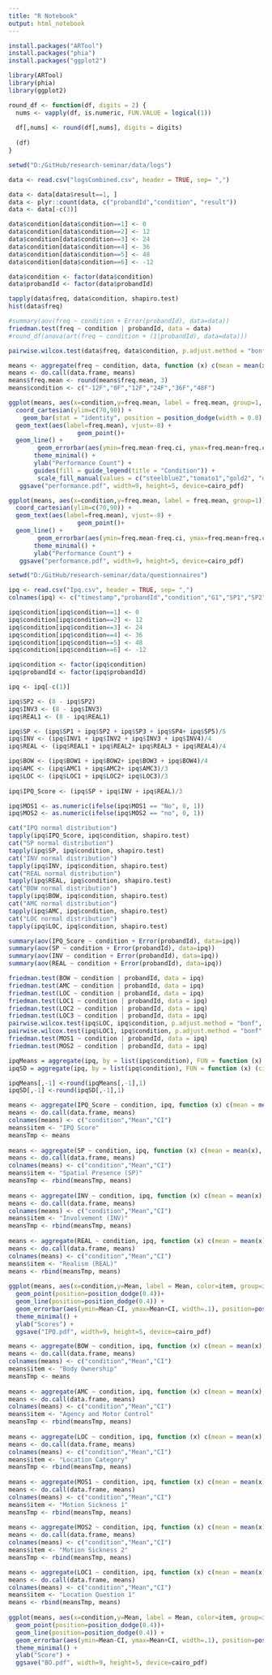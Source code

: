 ```yaml
---
title: "R Notebook"
output: html_notebook
---
```


```r
install.packages("ARTool")
install.packages("phia")
install.packages("ggplot2")
```

```r
library(ARTool)
library(phia)
library(ggplot2)
```

```r
round_df <- function(df, digits = 2) {
  nums <- vapply(df, is.numeric, FUN.VALUE = logical(1))
  
  df[,nums] <- round(df[,nums], digits = digits)
  
  (df)
}
```

```r
setwd("D:/GitHub/research-seminar/data/logs")

data <- read.csv("logsCombined.csv", header = TRUE, sep= ",")

data <- data[data$result==1, ]
data <- plyr::count(data, c("probandId","condition", "result"))
data <- data[-c(3)]

data$condition[data$condition==1] <- 0
data$condition[data$condition==2] <- 12
data$condition[data$condition==3] <- 24
data$condition[data$condition==4] <- 36
data$condition[data$condition==5] <- 48
data$condition[data$condition==6] <- -12

data$condition <- factor(data$condition)
data$probandId <- factor(data$probandId)

tapply(data$freq, data$condition, shapiro.test)   
hist(data$freq)

#summary(aov(freq ~ condition + Error(probandId), data=data))
friedman.test(freq ~ condition | probandId, data = data)
#round_df(anova(art(freq ~ condition + (1|probandId), data=data)))

pairwise.wilcox.test(data$freq, data$condition, p.adjust.method = "bonf", paired = T)
```
```r
means <- aggregate(freq ~ condition, data, function (x) c(mean = mean(x), ci = qt(0.95,df=length(x)-1)*sd(x)/sqrt(length(x))))
means <- do.call(data.frame, means)
means$freq.mean <- round(means$freq.mean, 3)
means$condition <- c("-12F","0F","12F","24F","36F","48F")

ggplot(means, aes(x=condition,y=freq.mean, label = freq.mean, group=1, fill= condition)) +
  coord_cartesian(ylim=c(70,90)) +
    geom_bar(stat = "identity", position = position_dodge(width = 0.8), width=0.75) +
  geom_text(aes(label=freq.mean), vjust=-8) +
                   geom_point()+
  geom_line() +
        geom_errorbar(aes(ymin=freq.mean-freq.ci, ymax=freq.mean+freq.ci, width=.1), position=position_dodge(0.8), width=0.2, size=0.3) +
       theme_minimal() +
       ylab("Performance Count") +
       guides(fill = guide_legend(title = "Condition")) +
        scale_fill_manual(values = c("steelblue2","tomato1","gold2", "olivedrab3", "#9999CC","#CC6666")) +
   ggsave("performance.pdf", width=9, height=5, device=cairo_pdf)

ggplot(means, aes(x=condition,y=freq.mean, label = freq.mean, group=1)) +
  coord_cartesian(ylim=c(70,90)) +
  geom_text(aes(label=freq.mean), vjust=-8) +
                   geom_point()+
  geom_line() +
        geom_errorbar(aes(ymin=freq.mean-freq.ci, ymax=freq.mean+freq.ci, width=.1), position=position_dodge(0.8), width=0.2, size=0.3) +
       theme_minimal() +
       ylab("Performance Count") +
   ggsave("performance.pdf", width=9, height=5, device=cairo_pdf)
```
```r
setwd("D:/GitHub/research-seminar/data/questionnaires")

ipq <- read.csv("Ipq.csv", header = TRUE, sep= ",")
colnames(ipq) <- c("timestamp","probandId","condition","G1","SP1","SP2","SP3","SP4","SP5","INV1","INV2","INV3","INV4","REAL1","REAL2","REAL3","REAL4","BOW1","BOW2","BOW3","BOW4","AMC1","AMC2","AMC3","LOC1","LOC2","LOC3","MOS1","MOS2")

ipq$condition[ipq$condition==1] <- 0
ipq$condition[ipq$condition==2] <- 12
ipq$condition[ipq$condition==3] <- 24
ipq$condition[ipq$condition==4] <- 36
ipq$condition[ipq$condition==5] <- 48
ipq$condition[ipq$condition==6] <- -12

ipq$condition <- factor(ipq$condition)
ipq$probandId <- factor(ipq$probandId)

ipq <- ipq[-c(1)]

ipq$SP2 <- (8 - ipq$SP2)
ipq$INV3 <- (8 - ipq$INV3)
ipq$REAL1 <- (8 - ipq$REAL1)

ipq$SP <- (ipq$SP1 + ipq$SP2 + ipq$SP3 + ipq$SP4+ ipq$SP5)/5
ipq$INV <- (ipq$INV1 + ipq$INV2 + ipq$INV3 + ipq$INV4)/4
ipq$REAL <- (ipq$REAL1 + ipq$REAL2+ ipq$REAL3 + ipq$REAL4)/4

ipq$BOW <- (ipq$BOW1 + ipq$BOW2+ ipq$BOW3 + ipq$BOW4)/4
ipq$AMC <- (ipq$AMC1 + ipq$AMC2+ ipq$AMC3)/3
ipq$LOC <- (ipq$LOC1 + ipq$LOC2+ ipq$LOC3)/3
                              
ipq$IPQ_Score <- (ipq$SP + ipq$INV + ipq$REAL)/3 

ipq$MOS1 <- as.numeric(ifelse(ipq$MOS1 == "No", 0, 1))
ipq$MOS2 <- as.numeric(ifelse(ipq$MOS2 == "no", 0, 1))

cat("IPQ normal distribution")
tapply(ipq$IPQ_Score, ipq$condition, shapiro.test)   
cat("SP normal distribution")
tapply(ipq$SP, ipq$condition, shapiro.test)   
cat("INV normal distribution")
tapply(ipq$INV, ipq$condition, shapiro.test)   
cat("REAL normal distribution")
tapply(ipq$REAL, ipq$condition, shapiro.test)   
cat("BOW normal distribution")
tapply(ipq$BOW, ipq$condition, shapiro.test)   
cat("AMC normal distribution")
tapply(ipq$AMC, ipq$condition, shapiro.test)   
cat("LOC normal distribution")
tapply(ipq$LOC, ipq$condition, shapiro.test)   

summary(aov(IPQ_Score ~ condition + Error(probandId), data=ipq))
summary(aov(SP ~ condition + Error(probandId), data=ipq))
summary(aov(INV ~ condition + Error(probandId), data=ipq))
summary(aov(REAL ~ condition + Error(probandId), data=ipq)) 

friedman.test(BOW ~ condition | probandId, data = ipq)
friedman.test(AMC ~ condition | probandId, data = ipq)
friedman.test(LOC ~ condition | probandId, data = ipq)
friedman.test(LOC1 ~ condition | probandId, data = ipq)
friedman.test(LOC2 ~ condition | probandId, data = ipq)
friedman.test(LOC3 ~ condition | probandId, data = ipq)
pairwise.wilcox.test(ipq$LOC, ipq$condition, p.adjust.method = "bonf", paired = T)
pairwise.wilcox.test(ipq$LOC1, ipq$condition, p.adjust.method = "bonf", paired = T)
friedman.test(MOS1 ~ condition | probandId, data = ipq)
friedman.test(MOS2 ~ condition | probandId, data = ipq)

ipqMeans = aggregate(ipq, by = list(ipq$condition), FUN = function (x) (mean = mean(x)))
ipqSD = aggregate(ipq, by = list(ipq$condition), FUN = function (x) (ci = qt(0.95,df=length(x)-1)*sd(x)/sqrt(length(x))))

ipqMeans[,-1] <-round(ipqMeans[,-1],1)
ipqSD[,-1] <-round(ipqSD[,-1],1)

means <- aggregate(IPQ_Score ~ condition, ipq, function (x) c(mean = mean(x), ci = qt(0.95,df=length(x)-1)*sd(x)/sqrt(length(x))))
means <- do.call(data.frame, means)  
colnames(means) <- c("condition","Mean","CI")
means$item <- "IPQ Score"                 
meansTmp <- means
                   
means <- aggregate(SP ~ condition, ipq, function (x) c(mean = mean(x), ci = qt(0.95,df=length(x)-1)*sd(x)/sqrt(length(x))))
means <- do.call(data.frame, means)       
colnames(means) <- c("condition","Mean","CI")
means$item <- "Spatial Presence (SP)"            
meansTmp <- rbind(meansTmp, means)
                   
means <- aggregate(INV ~ condition, ipq, function (x) c(mean = mean(x), ci = qt(0.95,df=length(x)-1)*sd(x)/sqrt(length(x))))
means <- do.call(data.frame, means)     
colnames(means) <- c("condition","Mean","CI")
means$item <- "Involvement (INV)"              
meansTmp <- rbind(meansTmp, means)
                   
means <- aggregate(REAL ~ condition, ipq, function (x) c(mean = mean(x), ci = qt(0.95,df=length(x)-1)*sd(x)/sqrt(length(x))))
means <- do.call(data.frame, means)  
colnames(means) <- c("condition","Mean","CI")
means$item <- "Realism (REAL)"                 
means <- rbind(meansTmp, means)                
                   
ggplot(means, aes(x=condition,y=Mean, label = Mean, color=item, group=item)) +
  geom_point(position=position_dodge(0.4))+
  geom_line(position=position_dodge(0.4)) +
  geom_errorbar(aes(ymin=Mean-CI, ymax=Mean+CI, width=.1), position=position_dodge(0.4), width=0.2, size=0.3) +
  theme_minimal() +
  ylab("Scores") +
  ggsave("IPQ.pdf", width=9, height=5, device=cairo_pdf)
```
```r
means <- aggregate(BOW ~ condition, ipq, function (x) c(mean = mean(x), ci = qt(0.95,df=length(x)-1)*sd(x)/sqrt(length(x))))
means <- do.call(data.frame, means)  
colnames(means) <- c("condition","Mean","CI")
means$item <- "Body Ownership"                 
meansTmp <- means
                   
means <- aggregate(AMC ~ condition, ipq, function (x) c(mean = mean(x), ci = qt(0.95,df=length(x)-1)*sd(x)/sqrt(length(x))))
means <- do.call(data.frame, means)       
colnames(means) <- c("condition","Mean","CI")
means$item <- "Agency and Motor Control"            
meansTmp <- rbind(meansTmp, means)
                   
means <- aggregate(LOC ~ condition, ipq, function (x) c(mean = mean(x), ci = qt(0.95,df=length(x)-1)*sd(x)/sqrt(length(x))))
means <- do.call(data.frame, means)     
colnames(means) <- c("condition","Mean","CI")
means$item <- "Location Category"              
meansTmp <- rbind(meansTmp, means)
                                      
means <- aggregate(MOS1 ~ condition, ipq, function (x) c(mean = mean(x), ci = qt(0.95,df=length(x)-1)*sd(x)/sqrt(length(x))))
means <- do.call(data.frame, means)     
colnames(means) <- c("condition","Mean","CI")
means$item <- "Motion Sickness 1"            
meansTmp <- rbind(meansTmp, means)
                   
means <- aggregate(MOS2 ~ condition, ipq, function (x) c(mean = mean(x), ci = qt(0.95,df=length(x)-1)*sd(x)/sqrt(length(x))))
means <- do.call(data.frame, means)  
colnames(means) <- c("condition","Mean","CI")
means$item <- "Motion Sickness 2"                 
meansTmp <- rbind(meansTmp, means)

means <- aggregate(LOC1 ~ condition, ipq, function (x) c(mean = mean(x), ci = qt(0.95,df=length(x)-1)*sd(x)/sqrt(length(x))))
means <- do.call(data.frame, means)  
colnames(means) <- c("condition","Mean","CI")
means$item <- "Location Question 1"                 
means <- rbind(meansTmp, means)   
                   
ggplot(means, aes(x=condition,y=Mean, label = Mean, color=item, group=item)) +
  geom_point(position=position_dodge(0.4))+
  geom_line(position=position_dodge(0.4)) +
  geom_errorbar(aes(ymin=Mean-CI, ymax=Mean+CI, width=.1), position=position_dodge(0.4), width=0.2, size=0.3) +
  theme_minimal() +
  ylab("Score") +
  ggsave("BO.pdf", width=9, height=5, device=cairo_pdf)

```




